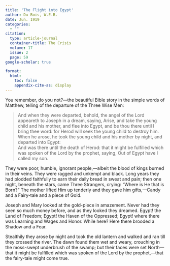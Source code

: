 ```yaml
---
title: 'The Flight into Egypt'
author: Du Bois, W.E.B.
date: Jun. 1919
categories: 
  - ""
citation: 
  type: article-journal
  container-title: The Crisis
  volume: 17
  issue: 2
  page: 59
google-scholar: true

format:
  html:
    toc: false
    appendix-cite-as: display
---
```


You remember, do you not?---the beautiful Bible story in the simple words of Matthew, telling of the departure of the Three Wise Men:

> And when they were departed, behold, the angel of the Lord appeareth to Joseph in a dream, saying, Arise, and take the young child and his mother, and flee into Egypt, and be thou there until I bring thee word: for Herod will seek the young child to destroy him.    
> When he arose, he took the young child and his mother by night, and departed into Egypt:    
> And was there until the death of Herod: that it might be fulfilled which was spoken of the Lord by the prophet, saying, Out of Egypt have I called my son.

They were poor, humble, ignorant people,—albeit the blood of kings burned in their veins. They were ragged and unkempt and black. Long years they had plodded faithfully to earn their daily bread in sweat and pain; then one night, beneath the stars, came Three Strangers, crying: "Where is He that is Born?" The mother lifted Him up tenderly and they gave him gifts,—Candy and a Fairy-tale and a piece of Gold.

Joseph and Mary looked at the gold-piece in amazement. Never had they seen so much money before, and as they looked they dreamed. Egypt! the Land of Freedom; Egypt! the Haven of the Oppressed; Egypt! where there was Learning and Wages and Honor. While here? Here there brooded a Shadow and a Fear.

Stealthily they arose by night and took the old lantern and walked and ran till they crossed the river. The dawn found them wet and weary, crouching in the moss-swept underbrush of the swamp; but their faces were set North—that it might be fulfilled which was spoken of the Lord by the prophet,—that the fairy-tale might come true.